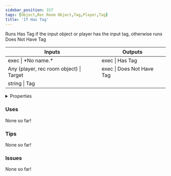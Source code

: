 ```yaml
---
sidebar_position: 317
tags: [Object,Rec Room Object,Tag,Player,Tag]
title: 'If Has Tag'
---
```


Runs Has Tag if the input object or player has the input tag, otherwise runs Does Not Have Tag



<IChip uuid="f64272d9-4aca-4170-8dee-bb711d97921c"/>

<table><thead><tr><th>Inputs</th><th>Outputs</th></tr></thead><tbody><tr><td>exec | *No name.*</td><td>exec | Has Tag</td></tr><tr><td>Any (player, rec room object) | Target</td><td>exec | Does Not Have Tag</td></tr><tr><td>string | Tag</td><td /></tr></tbody></table>

<details>
  <summary>Properties</summary>
  <div>
    <div>
    <table>
      <tbody>
        <tr>
          <td>Is beta required?</td>
          <td>No</td>
        </tr>
        <tr>
          <td>Is chip a trolling risk?</td>
          <td>No</td>
        </tr>
        <tr>
          <td>Is chip a role assignment risk?</td>
          <td>No</td>
        </tr>
        <tr>
          <td>Chip UUID</td>
          <td>f64272d9-4aca-4170-8dee-bb711d97921c</td>
        </tr>
        <tr>
          <td>Room availability</td>
          <td>Available everywhere</td>
        </tr>
      </tbody>
    </table>
    </div>
  </div>
</details>

### Uses

None so far!

### Tips

None so far!

### Issues

None so far!